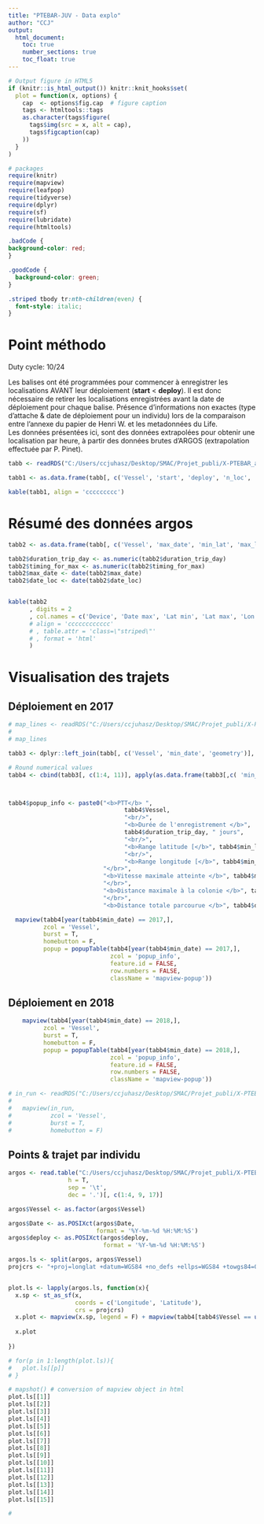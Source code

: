 ```yaml
---
title: "PTEBAR-JUV - Data explo"
author: "CCJ"
output:
  html_document:
    toc: true
    number_sections: true
    toc_float: true
---
```


```r
# Output figure in HTML5
if (knitr::is_html_output()) knitr::knit_hooks$set(
  plot = function(x, options) {
    cap  <- options$fig.cap  # figure caption
    tags <- htmltools::tags
    as.character(tags$figure(
      tags$img(src = x, alt = cap),
      tags$figcaption(cap)
    ))
  }
)

# packages
require(knitr)
require(mapview)
require(leafpop)
require(tidyverse)
require(dplyr)
require(sf)
require(lubridate)
require(htmltools)
```

```css
.badCode {
background-color: red;
}

.goodCode {
  background-color: green;
}

.striped tbody tr:nth-children(even) {
  font-style: italic;
}
```

# Point méthodo  
 
Duty cycle: 10/24  

Les balises ont été programmées pour commencer à enregistrer les localisations AVANT leur déploiement (**start** < **deploy**). Il est donc nécessaire de retirer les localisations enregistrées avant la date de déploiement pour chaque balise. Présence d'informations non exactes (type d'attache & date de déploiement pour un individu) lors de la comparaison entre l'annexe du papier de Henri W. et les metadonnées du Life.  
Les données présentées ici, sont des données extrapolées pour obtenir une localisation par heure, à partir des données brutes d'ARGOS (extrapolation effectuée par P. Pinet).

```r
tabb <- readRDS("C:/Users/ccjuhasz/Desktop/SMAC/Projet_publi/X-PTEBAR_argos_JUV/DATA/PTEBAR_JUV_Infos_bilan.rds")

tabb1 <- as.data.frame(tabb[, c('Vessel', 'start', 'deploy', 'n_loc', 'attach', 'burrow', 'ring', 'weight', 'wing', 'remark')])[, -11]

kable(tabb1, align = 'ccccccccc')
```

# Résumé des données argos
```r
tabb2 <- as.data.frame(tabb[, c('Vessel', 'max_date', 'min_lat', 'max_lat', 'min_lon', 'max_lon', 'max_speed', 'max_dist_km', 'date_loc', 'timing_for_max', 'dist_travel_km', 'duration_trip_day')])[, -13]

tabb2$duration_trip_day <- as.numeric(tabb2$duration_trip_day)
tabb2$timing_for_max <- as.numeric(tabb2$timing_for_max)
tabb2$max_date <- date(tabb2$max_date)
tabb2$date_loc <- date(tabb2$date_loc)


kable(tabb2
      , digits = 2
      , col.names = c('Device', 'Date max', 'Lat min', 'Lat max', 'Lon min', 'Lon max', 'Speed max', 'Dist max', 'Date dist max', 'Nb jr pour max loc', 'Dist tot', 'Duree trajet')
      # align = 'cccccccccccc'
      # , table.attr = 'class=\"striped\"'
      # , format = 'html'
      )
```
# Visualisation des trajets  
  
## Déploiement en 2017  
  
```r

# map_lines <- readRDS("C:/Users/ccjuhasz/Desktop/SMAC/Projet_publi/X-PTEBAR_argos_JUV/DATA/PTEBAR_JUV_raw_map_lines.rds")
# 
# map_lines

tabb3 <- dplyr::left_join(tabb[, c('Vessel', 'min_date', 'geometry')], tabb2, by = 'Vessel')

# Round numerical values
tabb4 <- cbind(tabb3[, c(1:4, 11)], apply(as.data.frame(tabb3[,c( 'min_lat', 'max_lat', 'min_lon', 'max_lon', 'max_speed', 'max_dist_km', 'timing_for_max', 'dist_travel_km', 'duration_trip_day')])[, -10], 2, round, digit = 2))



tabb4$popup_info <- paste0("<b>PTT</b> ",
                                 tabb4$Vessel,
                                 "<br/>",
                                 "<b>Durée de l'enregistrement </b>",
                                 tabb4$duration_trip_day, " jours",
                                 "<br/>",
                                 "<b>Range latitude [</b>", tabb4$min_lat, "; ", tabb4$max_lat, "<b>]</b>",
                                 "<br/>",
                                 "<b>Range longitude [</b>", tabb4$min_lon, "; ", tabb4$max_lon, "<b>]</b>",
                           "</br>",
                           "<b>Vitesse maximale atteinte </b>", tabb4$max_speed, " unité ?",
                           "</br>",
                           "<b>Distance maximale à la colonie </b>", tabb4$max_dist_km, " atteint km en ", tabb4$timing_for_max, " jours",
                           "</br>",
                           "<b>Distance totale parcourue </b>", tabb4$dist_travel_km, " km")

  mapview(tabb4[year(tabb4$min_date) == 2017,],
          zcol = 'Vessel',
          burst = T,
          homebutton = F,
          popup = popupTable(tabb4[year(tabb4$min_date) == 2017,],
                             zcol = 'popup_info',
                             feature.id = FALSE,
                             row.numbers = FALSE,
                             className = 'mapview-popup'))
```  
  
## Déploiement en 2018  
  
```r
    mapview(tabb4[year(tabb4$min_date) == 2018,],
          zcol = 'Vessel',
          burst = T,
          homebutton = F,
          popup = popupTable(tabb4[year(tabb4$min_date) == 2018,],
                             zcol = 'popup_info',
                             feature.id = FALSE,
                             row.numbers = FALSE,
                             className = 'mapview-popup'))

# in_run <- readRDS("C:/Users/ccjuhasz/Desktop/SMAC/Projet_publi/X-PTEBAR_argos_JUV/DATA/PTEBAR_JUV_in_Run_points_data.rds")
#   
#   mapview(in_run,
#           zcol = 'Vessel',
#           burst = T,
#           homebutton = F)

```
  
## Points & trajet par individu  
  
```r
argos <- read.table("C:/Users/ccjuhasz/Desktop/SMAC/Projet_publi/X-PTEBAR_argos_JUV/DATA/PTEBAR_JUV_TRACK_argos_CLEANED.txt",
                 h = T,
                 sep = '\t',
                 dec = '.')[, c(1:4, 9, 17)]

argos$Vessel <- as.factor(argos$Vessel)

argos$Date <- as.POSIXct(argos$Date,
                         format = '%Y-%m-%d %H:%M:%S')
argos$deploy <- as.POSIXct(argos$deploy,
                           format = '%Y-%m-%d %H:%M:%S')

argos.ls <- split(argos, argos$Vessel)
projcrs <- "+proj=longlat +datum=WGS84 +no_defs +ellps=WGS84 +towgs84=0,0,0"


plot.ls <- lapply(argos.ls, function(x){
  x.sp <- st_as_sf(x,
                   coords = c('Longitude', 'Latitude'),
                   crs = projcrs)
  x.plot <- mapview(x.sp, legend = F) + mapview(tabb4[tabb4$Vessel == unique(x.sp$Vessel),], legend = F)
  
  x.plot
  
})

# for(p in 1:length(plot.ls)){
#   plot.ls[[p]]
# }

# mapshot() # conversion of mapview object in html
plot.ls[[1]]
plot.ls[[2]]
plot.ls[[3]]
plot.ls[[4]]
plot.ls[[5]]
plot.ls[[6]]
plot.ls[[7]]
plot.ls[[8]]
plot.ls[[9]]
plot.ls[[10]]
plot.ls[[11]]
plot.ls[[12]]
plot.ls[[13]]
plot.ls[[14]]
plot.ls[[15]]

# 



```
